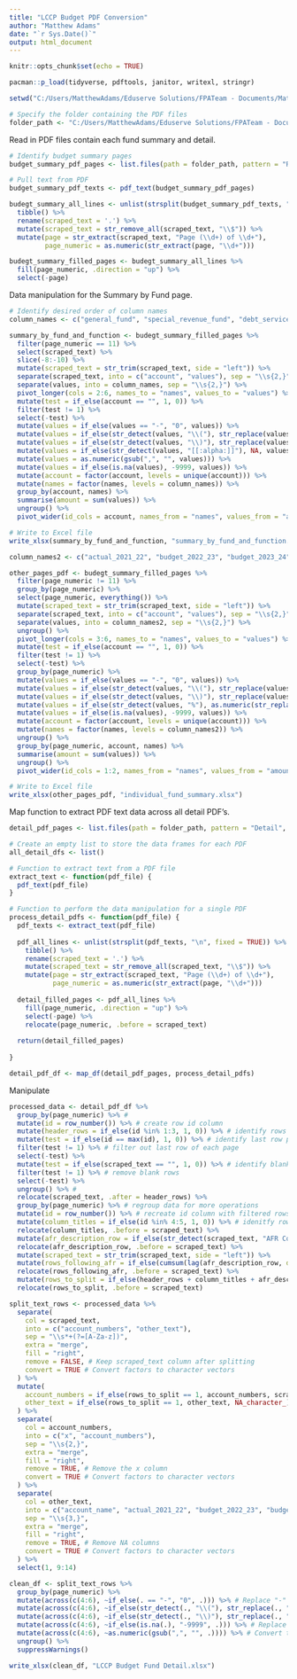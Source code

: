 ---
title: "LCCP Budget PDF Conversion"
author: "Matthew Adams"
date: "`r Sys.Date()`"
output: html_document
---

```{r setup, include=FALSE}
knitr::opts_chunk$set(echo = TRUE)

pacman::p_load(tidyverse, pdftools, janitor, writexl, stringr)

setwd("C:/Users/MatthewAdams/Eduserve Solutions/FPATeam - Documents/Matthew Adams/CSUSA Projects/Convert PDF to Excel")

# Specify the folder containing the PDF files
folder_path <- "C:/Users/MatthewAdams/Eduserve Solutions/FPATeam - Documents/Matthew Adams/CSUSA Projects/Convert PDF to Excel"

```

Read in PDF files contain each fund summary and detail. 
```{r }
# Identify budget summary pages 
budget_summary_pdf_pages <- list.files(path = folder_path, pattern = "Relevant Pages", full.names = TRUE)

# Pull text from PDF
budget_summary_pdf_texts <- pdf_text(budget_summary_pdf_pages)

budegt_summary_all_lines <- unlist(strsplit(budget_summary_pdf_texts, "\n", fixed = TRUE)) %>%
  tibble() %>%
  rename(scraped_text = '.') %>%
  mutate(scraped_text = str_remove_all(scraped_text, "\\$")) %>% 
  mutate(page = str_extract(scraped_text, "Page (\\d+) of \\d+"),
         page_numeric = as.numeric(str_extract(page, "\\d+")))

budegt_summary_filled_pages <- budegt_summary_all_lines %>% 
  fill(page_numeric, .direction = "up") %>% 
  select(-page)
```

Data manipulation for the Summary by Fund page. 
```{r }
# Identify desired order of column names
column_names <- c("general_fund", "special_revenue_fund", "debt_service_fund", "capital_projects_fund", "total_all_funds")

summary_by_fund_and_function <- budegt_summary_filled_pages %>%
  filter(page_numeric == 11) %>%
  select(scraped_text) %>%
  slice(-8:-10) %>% 
  mutate(scraped_text = str_trim(scraped_text, side = "left")) %>% 
  separate(scraped_text, into = c("account", "values"), sep = "\\s{2,}", extra = "merge", fill = "right") %>% 
  separate(values, into = column_names, sep = "\\s{2,}") %>%
  pivot_longer(cols = 2:6, names_to = "names", values_to = "values") %>%
  mutate(test = if_else(account == "", 1, 0)) %>% 
  filter(test != 1) %>% 
  select(-test) %>% 
  mutate(values = if_else(values == "-", "0", values)) %>% 
  mutate(values = if_else(str_detect(values, "\\("), str_replace(values, "\\(", "-"), values)) %>% 
  mutate(values = if_else(str_detect(values, "\\)"), str_replace(values, "\\)", ""), values)) %>% 
  mutate(values = if_else(str_detect(values, "[[:alpha:]]"), NA, values)) %>% 
  mutate(values = as.numeric(gsub(",", "", values))) %>%
  mutate(values = if_else(is.na(values), -9999, values)) %>% 
  mutate(account = factor(account, levels = unique(account))) %>%
  mutate(names = factor(names, levels = column_names)) %>%
  group_by(account, names) %>% 
  summarise(amount = sum(values)) %>% 
  ungroup() %>% 
  pivot_wider(id_cols = account, names_from = "names", values_from = "amount")

# Write to Excel file
write_xlsx(summary_by_fund_and_function, "summary_by_fund_and_function.xlsx")

```

```{r }
column_names2 <- c("actual_2021_22", "budget_2022_23", "budget_2023_24", "percent_of_change")

other_pages_pdf <- budegt_summary_filled_pages %>% 
  filter(page_numeric != 11) %>%  
  group_by(page_numeric) %>% 
  select(page_numeric, everything()) %>%
  mutate(scraped_text = str_trim(scraped_text, side = "left")) %>% 
  separate(scraped_text, into = c("account", "values"), sep = "\\s{2,}", extra = "merge", fill = "right") %>% 
  separate(values, into = column_names2, sep = "\\s{2,}") %>% 
  ungroup() %>% 
  pivot_longer(cols = 3:6, names_to = "names", values_to = "values") %>% 
  mutate(test = if_else(account == "", 1, 0)) %>% 
  filter(test != 1) %>% 
  select(-test) %>% 
  group_by(page_numeric) %>% 
  mutate(values = if_else(values == "-", "0", values)) %>%
  mutate(values = if_else(str_detect(values, "\\("), str_replace(values, "\\(", "-"), values)) %>% 
  mutate(values = if_else(str_detect(values, "\\)"), str_replace(values, "\\)", ""), values)) %>% 
  mutate(values = if_else(str_detect(values, "%"), as.numeric(str_replace(values, "%", ""))/100, as.numeric(gsub(",", "", values)))) %>% 
  mutate(values = if_else(is.na(values), -9999, values)) %>%
  mutate(account = factor(account, levels = unique(account))) %>%
  mutate(names = factor(names, levels = column_names2)) %>%
  ungroup() %>% 
  group_by(page_numeric, account, names) %>% 
  summarise(amount = sum(values)) %>% 
  ungroup() %>% 
  pivot_wider(id_cols = 1:2, names_from = "names", values_from = "amount")

# Write to Excel file
write_xlsx(other_pages_pdf, "individual_fund_summary.xlsx")

```

Map function to extract PDF text data across all detail PDF's.
```{r }
detail_pdf_pages <- list.files(path = folder_path, pattern = "Detail", full.names = TRUE)

# Create an empty list to store the data frames for each PDF
all_detail_dfs <- list()

# Function to extract text from a PDF file
extract_text <- function(pdf_file) {
  pdf_text(pdf_file)
}

# Function to perform the data manipulation for a single PDF
process_detail_pdfs <- function(pdf_file) {
  pdf_texts <- extract_text(pdf_file)
  
  pdf_all_lines <- unlist(strsplit(pdf_texts, "\n", fixed = TRUE)) %>%
    tibble() %>%
    rename(scraped_text = '.') %>%
    mutate(scraped_text = str_remove_all(scraped_text, "\\$")) %>% 
    mutate(page = str_extract(scraped_text, "Page (\\d+) of \\d+"),
           page_numeric = as.numeric(str_extract(page, "\\d+")))
  
  detail_filled_pages <- pdf_all_lines %>% 
    fill(page_numeric, .direction = "up") %>% 
    select(-page) %>% 
    relocate(page_numeric, .before = scraped_text)
  
  return(detail_filled_pages)
  
}

detail_pdf_df <- map_df(detail_pdf_pages, process_detail_pdfs)
```

Manipulate  
```{r }
processed_data <- detail_pdf_df %>% 
  group_by(page_numeric) %>% # 
  mutate(id = row_number()) %>% # create row id column 
  mutate(header_rows = if_else(id %in% 1:3, 1, 0)) %>% # identify rows with header text
  mutate(test = if_else(id == max(id), 1, 0)) %>% # identify last row per page
  filter(test != 1) %>% # filter out last row of each page
  select(-test) %>% 
  mutate(test = if_else(scraped_text == "", 1, 0)) %>% # identify blank rows of data
  filter(test != 1) %>% # remove blank rows
  select(-test) %>% 
  ungroup() %>% # 
  relocate(scraped_text, .after = header_rows) %>%
  group_by(page_numeric) %>% # regroup data for more operations
  mutate(id = row_number()) %>% # recreate id column with filtered rows of data
  mutate(column_titles = if_else(id %in% 4:5, 1, 0)) %>% # idenitfy rows with column titles
  relocate(column_titles, .before = scraped_text) %>% 
  mutate(afr_description_row = if_else(str_detect(scraped_text, "AFR Column"), 1,0)) %>% 
  relocate(afr_description_row, .before = scraped_text) %>% 
  mutate(scraped_text = str_trim(scraped_text, side = "left")) %>% 
  mutate(rows_following_afr = if_else(cumsum(lag(afr_description_row, default = 0)) > 0 & !str_detect(scraped_text, "\\s{3,}"), 1, 0)) %>% 
  relocate(rows_following_afr, .before = scraped_text) %>% 
  mutate(rows_to_split = if_else(header_rows + column_titles + afr_description_row + rows_following_afr > 0, 0, 1)) %>% 
  relocate(rows_to_split, .before = scraped_text)


```

```{r }
split_text_rows <- processed_data %>%
  separate(
    col = scraped_text,
    into = c("account_numbers", "other_text"),
    sep = "\\s*+(?=[A-Za-z])",
    extra = "merge",
    fill = "right",
    remove = FALSE, # Keep scraped_text column after splitting
    convert = TRUE # Convert factors to character vectors
  ) %>%
  mutate(
    account_numbers = if_else(rows_to_split == 1, account_numbers, scraped_text),
    other_text = if_else(rows_to_split == 1, other_text, NA_character_) # Placeholder for other_text when not splitting
  ) %>%
  separate( 
    col = account_numbers,
    into = c("x", "account_numbers"),
    sep = "\\s{2,}",
    extra = "merge",
    fill = "right",
    remove = TRUE, # Remove the x column
    convert = TRUE # Convert factors to character vectors
  ) %>%
  separate( 
    col = other_text,
    into = c("account_name", "actual_2021_22", "budget_2022_23", "budget_2023_24"),
    sep = "\\s{3,}",
    extra = "merge",
    fill = "right",
    remove = TRUE, # Remove NA columns
    convert = TRUE # Convert factors to character vectors
  ) %>%
  select(1, 9:14)

clean_df <- split_text_rows %>%
  group_by(page_numeric) %>%
  mutate(across(c(4:6), ~if_else(. == "-", "0", .))) %>% # Replace "-" with 0
  mutate(across(c(4:6), ~if_else(str_detect(., "\\("), str_replace(., "\\(", "-"), .))) %>% # Replace "(" with "-"
  mutate(across(c(4:6), ~if_else(str_detect(., "\\)"), str_replace(., "\\)", ""), .))) %>% # Remove ")"
  mutate(across(c(4:6), ~if_else(is.na(.), "-9999", .))) %>% # Replace NA with -9999
  mutate(across(c(4:6), ~as.numeric(gsub(",", "", .)))) %>% # Convert to numeric after removing commas
  ungroup() %>%
  suppressWarnings()

write_xlsx(clean_df, "LCCP Budget Fund Detail.xlsx")
```




